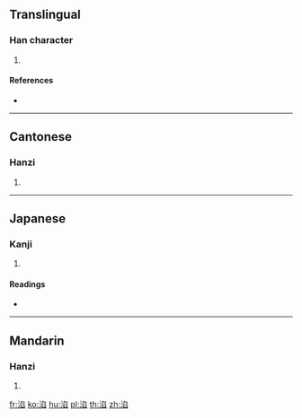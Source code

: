 ==Translingual==

===Han character===
{{Han char|rn=85|rad=水|as=08|sn=11|four=37177|canj=ENHX}}

# {{defn|Han|sort=水08}}

====References====
* {{Han ref|kx=0629.120|dkj=17624|dj=1031.070|hdz=31656.070|uh=6DCA|ud=28106|bh=D5F6|bd=54774}}

----

==Cantonese==

===Hanzi===
{{yue-hanzi|jyut=|y=yim1}}

# {{defn|lang=yue|sort=水08}}

----

==Japanese==

===Kanji===
{{ja-kanji|grade=|rs=水08}}

# {{defn|lang=ja|sort=水08}}

====Readings====
* {{ja-readings|on=[[かん]] (kan), [[ごん]] (gon), [[えん]] (en), [[あん]] (an)|kun=}}

----

==Mandarin==

===Hanzi===
{{cmn-hanzi|pin=[[hàn]] ([[han4]])|wg=han<sup>4</sup>}}

# {{defn|lang=cmn|sort=水08}}

[[fr:淊]]
[[ko:淊]]
[[hu:淊]]
[[pl:淊]]
[[th:淊]]
[[zh:淊]]